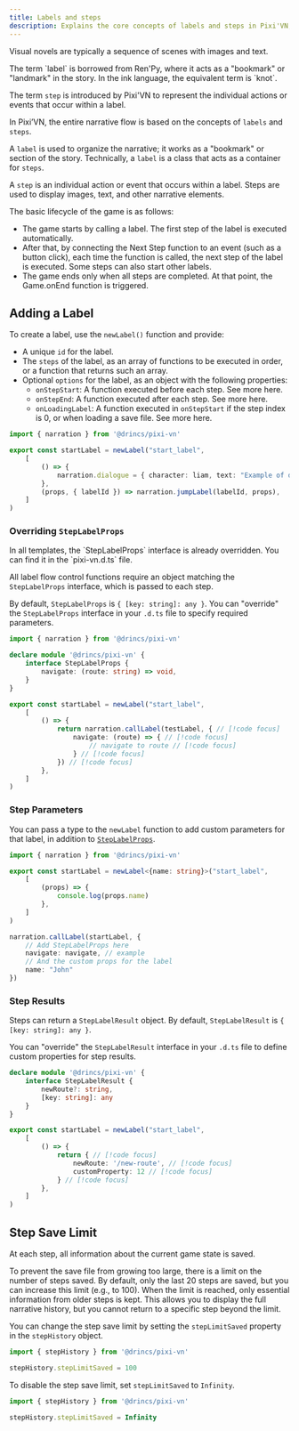 ```yaml
---
title: Labels and steps
description: Explains the core concepts of labels and steps in Pixi'VN, detailing how narrative flow is structured and managed within the engine.
---
```


Visual novels are typically a sequence of scenes with images and text.

<Callout title="Nomenclature" type="info">
The term `label` is borrowed from Ren'Py, where it acts as a "bookmark" or "landmark" in the story. In the ink language, the equivalent term is `knot`.

The term `step` is introduced by Pixi'VN to represent the individual actions or events that occur within a label.
</Callout>

In Pixi’VN, the entire narrative flow is based on the concepts of `labels` and `steps`.

A `label` is used to organize the narrative; it works as a "bookmark" or section of the story. Technically, a `label` is a class that acts as a container for `steps`.

A `step` is an individual action or event that occurs within a label. Steps are used to display images, text, and other narrative elements.

The basic lifecycle of the game is as follows:

* The game starts by <DynamicLink href="/start/labels-flow#run-a-label">calling a label</DynamicLink>. The first step of the label is executed automatically.
* After that, by connecting the <DynamicLink href="/start/labels-flow#next-step">Next Step</DynamicLink> function to an event (such as a button click), each time the function is called, the next step of the label is executed. Some steps can also start other labels.
* The game ends only when all steps are completed. At that point, the <DynamicLink href="/start/other-narrative-features#how-manage-the-end-of-the-game">Game.onEnd</DynamicLink> function is triggered.

## Adding a Label

To create a label, use the `newLabel()` function and provide:

* A unique `id` for the label.
* The `steps` of the label, as an array of functions to be executed in order, or a function that returns such an array.
* Optional `options` for the label, as an object with the following properties:
  * `onStepStart`: A function executed before each step. See more <DynamicLink href="/start/labels-advanced#onstepstart">here</DynamicLink>.
  * `onStepEnd`: A function executed after each step. See more <DynamicLink href="/start/labels-advanced#onstepend">here</DynamicLink>.
  * `onLoadingLabel`: A function executed in `onStepStart` if the step index is 0, or when loading a save file. See more <DynamicLink href="/start/labels-advanced#onloadinglabel">here</DynamicLink>.

```ts title="labels/startLabel.ts"
import { narration } from '@drincs/pixi-vn'

export const startLabel = newLabel("start_label",
    [
        () => {
            narration.dialogue = { character: liam, text: "Example of dialogue" }
        },
        (props, { labelId }) => narration.jumpLabel(labelId, props),
    ]
)
```

### Overriding `StepLabelProps`

<Callout title="Templates" type="info">
In all templates, the `StepLabelProps` interface is already overridden. You can find it in the `pixi-vn.d.ts` file.
</Callout>

All <DynamicLink href="/start/labels-flow">label flow control functions</DynamicLink> require an object matching the `StepLabelProps` interface, which is passed to each step.

By default, `StepLabelProps` is `{ [key: string]: any }`. You can "override" the `StepLabelProps` interface in your `.d.ts` file to specify required parameters.

```ts tab="pixi-vn.d.ts"
import { narration } from '@drincs/pixi-vn'

declare module '@drincs/pixi-vn' {
    interface StepLabelProps {
        navigate: (route: string) => void,
    }
}
```

```ts tab="labels/startLabel.ts"
export const startLabel = newLabel("start_label",
    [
        () => {
            return narration.callLabel(testLabel, { // [!code focus]
                navigate: (route) => { // [!code focus]
                    // navigate to route // [!code focus]
                } // [!code focus]
            }) // [!code focus]
        },
    ]
)
```

### Step Parameters

You can pass a type to the `newLabel` function to add custom parameters for that label, in addition to [`StepLabelProps`](#overriding-steplabelprops).

```ts title="labels/startLabel.ts"
import { narration } from '@drincs/pixi-vn'

export const startLabel = newLabel<{name: string}>("start_label",
    [
        (props) => {
            console.log(props.name)
        },
    ]
)

narration.callLabel(startLabel, {
    // Add StepLabelProps here
    navigate: navigate, // example
    // And the custom props for the label
    name: "John"
})
```

### Step Results

Steps can return a `StepLabelResult` object. By default, `StepLabelResult` is `{ [key: string]: any }`.

You can "override" the `StepLabelResult` interface in your `.d.ts` file to define custom properties for step results.

```ts tab="pixi-vn.d.ts"
declare module '@drincs/pixi-vn' {
    interface StepLabelResult {
        newRoute?: string,
        [key: string]: any
    }
}
```

```ts tab="labels/startLabel.ts"
export const startLabel = newLabel("start_label",
    [
        () => {
            return { // [!code focus]
                newRoute: '/new-route', // [!code focus]
                customProperty: 12 // [!code focus]
            } // [!code focus]
        },
    ]
)
```

## Step Save Limit

At each step, all information about the current game state is <DynamicLink href="/start/save">saved</DynamicLink>.

To prevent the save file from growing too large, there is a limit on the number of steps saved. By default, only the last 20 steps are saved, but you can increase this limit (e.g., to 100). When the limit is reached, only essential information from older steps is kept. This allows you to display the full <DynamicLink href="/start/history">narrative history</DynamicLink>, but you cannot <DynamicLink href="/start/labels-flow#go-back">return</DynamicLink> to a specific step beyond the limit.

You can change the step save limit by setting the `stepLimitSaved` property in the `stepHistory` object.

```typescript
import { stepHistory } from '@drincs/pixi-vn'

stepHistory.stepLimitSaved = 100
```

To disable the step save limit, set `stepLimitSaved` to `Infinity`.

```typescript
import { stepHistory } from '@drincs/pixi-vn'

stepHistory.stepLimitSaved = Infinity
```
